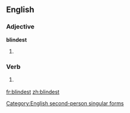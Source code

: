 ==English==

===Adjective===
'''blindest'''

# {{superlative of|[[blind]]}}

===Verb===
{{infl|en|verb form}}

# {{archaic}} {{form of|Second-person singular simple present form|blind}}

[[Category:English second-person singular forms]]

[[fr:blindest]]
[[zh:blindest]]